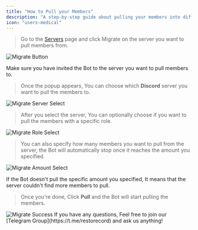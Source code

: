 ```yaml
---
title: "How to Pull your Members"
description: "A step-by-step guide about pulling your members into different Discord Servers."
icon: "users-medical"
---
```


> Go to the [Servers](https://restr.co/servers) page and click Migrate on the server you want to pull members from.
<Frame>
    <img src="/images/setup_pull_migrate_button.png" alt="Migrate Button" />
</Frame>

> 
<Info>
    Make sure you have invited the Bot to the server you want to pull members to.
</Info>

> Once the popup appears, You can choose which **Discord** server you want to pull the members to.
<Frame>
    <img src="/images/setup_pull_server.png" alt="Migrate Server Select" />
</Frame>

> After you select the server, You can optionally choose if you want to pull the members with a specific role.
<Frame>
    <img src="/images/setup_pull_role.png" alt="Migrate Role Select" />
</Frame>

> You can also specify how many members you want to pull from the server, the Bot will automatically stop once it reaches the amount you specified.
<Frame>
    <img src="/images/setup_pull_amount.png" alt="Migrate Amount Select" />
</Frame>

>
<Info>
    If the Bot doesn't pull the specific amount you specified, It means that the server couldn't find more members to pull.
</Info>

> Once you're done, Click **Pull** and the Bot will start pulling the members.
<Frame>
    <img src="/images/setup_pull_success.png" alt="Migrate Success" />
</Frame>

<Card title="Any Questions?" icon="question" color="blue" href="https://t.me/restorecord">
    If you have any questions, Feel free to join our [Telegram Group](https://t.me/restorecord) and ask us anything!
</Card>